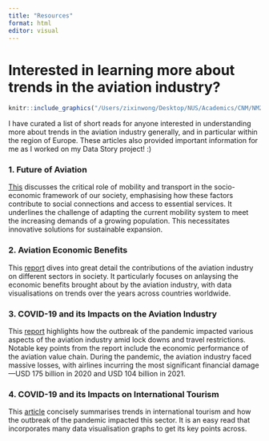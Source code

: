 ```yaml
---
title: "Resources"
format: html
editor: visual
---
```


# Interested in learning more about trends in the aviation industry?

```r
knitr::include_graphics("/Users/zixinwong/Desktop/NUS/Academics/CNM/NM2207/MAIN/wongzixin.github.io/docs/plane.webp")
```

I have curated a list of short reads for anyone interested in understanding more about trends in the aviation industry generally, and in particular within the region of Europe. These articles also provided important information for me as I worked on my Data Story project! :)

### 1. Future of Aviation

[This](https://www.icao.int/Meetings/FutureOfAviation/Pages/default.aspx){target="_blank"} discusses the critical role of mobility and transport in the socio-economic framework of our society, emphasising how these factors contribute to social connections and access to essential services. It underlines the challenge of adapting the current mobility system to meet the increasing demands of a growing population. This necessitates innovative solutions for sustainable expansion.

### 2. Aviation Economic Benefits

This [report](https://www.iata.org/en/iata-repository/publications/economic-reports/aviation-economic-benefits/){target="_blank"} dives into great detail the contributions of the aviation industry on different sectors in society. It particularly focuses on anlaysing the economic benefits brought about by the aviation industry, with data visualisations on trends over the years across countries worldwide.

### 3. COVID-19 and its Impacts on the Aviation Industry

This [report](https://www.iata.org/en/iata-repository/publications/economic-reports/understanding-the-pandemics-impact-on-the-aviation-value-chain/){target="_blank"} highlights how the outbreak of the pandemic impacted various aspects of the aviation industry amid lock downs and travel restrictions. Notable key points from the report include the economic performance of the aviation value chain. During the pandemic, the aviation industry faced massive losses, with airlines incurring the most significant financial damage---USD 175 billion in 2020 and USD 104 billion in 2021.

### 4. COVID-19 and its Impacts on International Tourism

This [article](https://www.unwto.org/impact-assessment-of-the-covid-19-outbreak-on-international-tourism){target="_blank"} concisely summarises trends in international tourism and how the outbreak of the pandemic impacted this sector. It is an easy read that incorporates many data visualisation graphs to get its key points across.
